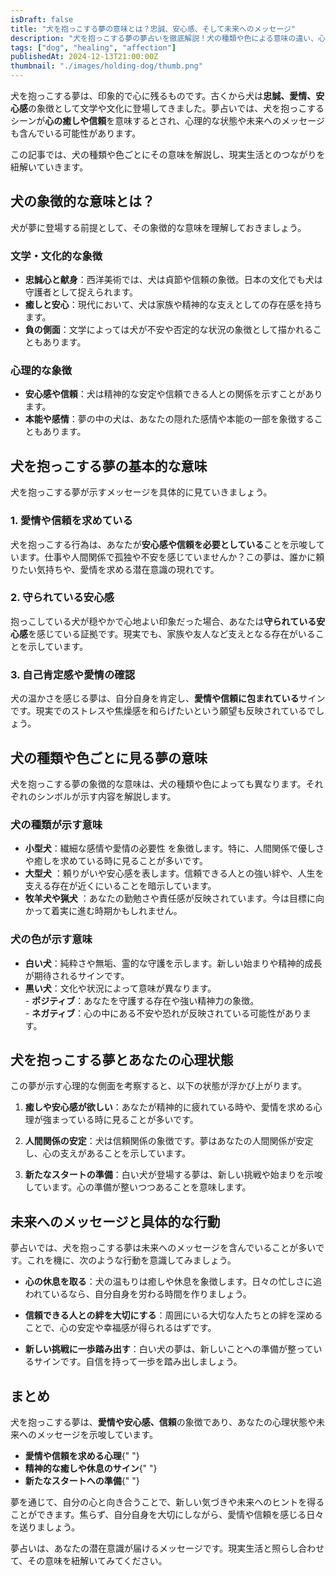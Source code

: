 ```yaml
---
isDraft: false
title: "犬を抱っこする夢の意味とは？忠誠、安心感、そして未来へのメッセージ"
description: "犬を抱っこする夢の夢占いを徹底解説！犬の種類や色による意味の違い、心理状態や未来へのメッセージも詳しくご紹介します。"
tags: ["dog", "healing", "affection"]
publishedAt: 2024-12-13T21:00:00Z
thumbnail: "./images/holding-dog/thumb.png"
---
```


犬を抱っこする夢は、印象的で心に残るものです。古くから犬は<strong>忠誠、愛情、安心感</strong>の象徴として文学や文化に登場してきました。夢占いでは、犬を抱っこするシーンが<strong>心の癒しや信頼</strong>を意味するとされ、心理的な状態や未来へのメッセージも含んでいる可能性があります。

この記事では、犬の種類や色ごとにその意味を解説し、現実生活とのつながりを紐解いていきます。

<TableOfContents />

## 犬の象徴的な意味とは？

犬が夢に登場する前提として、その象徴的な意味を理解しておきましょう。

### 文学・文化的な象徴

- **忠誠心と献身**：西洋美術では、犬は貞節や信頼の象徴。日本の文化でも犬は守護者として捉えられます。
- **癒しと安心**：現代において、犬は家族や精神的な支えとしての存在感を持ちます。
- **負の側面**：文学によっては犬が不安や否定的な状況の象徴として描かれることもあります。

### 心理的な象徴

- <strong>安心感や信頼</strong>：犬は精神的な安定や信頼できる人との関係を示すことがあります。
- <strong>本能や感情</strong>：夢の中の犬は、あなたの隠れた感情や本能の一部を象徴することもあります。

## 犬を抱っこする夢の基本的な意味

犬を抱っこする夢が示すメッセージを具体的に見ていきましょう。

### 1. <strong>愛情や信頼を求めている</strong>

犬を抱っこする行為は、あなたが<strong>安心感や信頼を必要としている</strong>ことを示唆しています。仕事や人間関係で孤独や不安を感じていませんか？この夢は、誰かに頼りたい気持ちや、愛情を求める潜在意識の現れです。

### 2. <strong>守られている安心感</strong>

抱っこしている犬が穏やかで心地よい印象だった場合、あなたは<strong>守られている安心感</strong>を感じている証拠です。現実でも、家族や友人など支えとなる存在がいることを示しています。

### 3. <strong>自己肯定感や愛情の確認</strong>

犬の温かさを感じる夢は、自分自身を肯定し、<strong>愛情や信頼に包まれている</strong>サインです。現実でのストレスや焦燥感を和らげたいという願望も反映されているでしょう。

## 犬の種類や色ごとに見る夢の意味

犬を抱っこする夢の象徴的な意味は、犬の種類や色によっても異なります。それぞれのシンボルが示す内容を解説します。

### 犬の種類が示す意味

- <strong>小型犬</strong>：繊細な感情や愛情の必要性
  を象徴します。特に、人間関係で優しさや癒しを求めている時に見ることが多いです。
- <strong>大型犬</strong>
  ：頼りがいや安心感を表します。信頼できる人との強い絆や、人生を支える存在が近くにいることを暗示しています。
- <strong>牧羊犬や猟犬</strong>
  ：あなたの勤勉さや責任感が反映されています。今は目標に向かって着実に進む時期かもしれません。

### 犬の色が示す意味

- <strong>白い犬</strong>：純粋さや無垢、霊的な守護を示します。新しい始まりや精神的成長が期待されるサインです。
- <strong>黒い犬</strong>：文化や状況によって意味が異なります。
  <br /> - <strong>ポジティブ</strong>：あなたを守護する存在や強い精神力の象徴。
  <br />- <strong>ネガティブ</strong>：心の中にある不安や恐れが反映されている可能性があります。

## 犬を抱っこする夢とあなたの心理状態

この夢が示す心理的な側面を考察すると、以下の状態が浮かび上がります。

1. **癒しや安心感が欲しい**：あなたが精神的に疲れている時や、愛情を求める心理が強まっている時に見ることが多いです。

2. **人間関係の安定**：犬は信頼関係の象徴です。夢はあなたの人間関係が安定し、心の支えがあることを示しています。

3. **新たなスタートの準備**：白い犬が登場する夢は、新しい挑戦や始まりを示唆しています。心の準備が整いつつあることを意味します。

## 未来へのメッセージと具体的な行動

夢占いでは、犬を抱っこする夢は未来へのメッセージを含んでいることが多いです。これを機に、次のような行動を意識してみましょう。

- **心の休息を取る**：犬の温もりは癒しや休息を象徴します。日々の忙しさに追われているなら、自分自身を労わる時間を作りましょう。

- **信頼できる人との絆を大切にする**：周囲にいる大切な人たちとの絆を深めることで、心の安定や幸福感が得られるはずです。

- **新しい挑戦に一歩踏み出す**：白い犬の夢は、新しいことへの準備が整っているサインです。自信を持って一歩を踏み出しましょう。

## まとめ

犬を抱っこする夢は、<strong>愛情や安心感、信頼</strong>の象徴であり、あなたの心理状態や未来へのメッセージを示唆しています。

- <strong>愛情や信頼を求める心理</strong>{" "}
- <strong>精神的な癒しや休息のサイン</strong>{" "}
- <strong>新たなスタートへの準備</strong>{" "}

夢を通じて、自分の心と向き合うことで、新しい気づきや未来へのヒントを得ることができます。焦らず、自分自身を大切にしながら、愛情や信頼を感じる日々を送りましょう。

夢占いは、あなたの潜在意識が届けるメッセージです。現実生活と照らし合わせて、その意味を紐解いてみてください。

